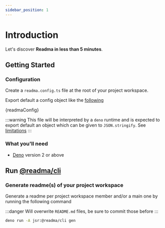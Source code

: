 ```yaml
---
sidebar_position: 1
---
```


# Introduction

Let's discover **Readma in less than 5 minutes**.

## Getting Started
### Configuration
Create a `readma.config.ts` file at the root of your project workspace.

Export default a config object like the
[following](https://github.com/elcoosp/readma/blob/main/readma.config.ts)

<CodeBlock language="ts" title="readma.config.ts">{readmaConfig}</CodeBlock>

:::warning
This file will be interpreted by a `deno` runtime and is expected to export default an object which can be given to `JSON.stringify`. See [limitations](limitations#runtime)
:::

### What you'll need

- [Deno](https://deno.com/) version 2 or above

## Run [@readma/cli](https://github.com/elcoosp/readma/tree/main/cli)
### Generate readme(s) of your project workspace

Generate a readme per project workspace member and/or a main one by running the
following command

:::danger
Will overwrite `README.md` files, be sure to commit those before
:::

```bash
deno run -A jsr:@readma/cli gen
```
